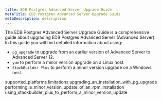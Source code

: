 ```yaml
---
title: EDB Postgres Advanced Server Upgrade Guide
metaTitle: EDB Postgres Advanced Server Upgrade Guide
metaDescription: description
---
```


The EDB Postgres Advanced Server Upgrade Guide is a comprehensive guide
about upgrading EDB Postgres Advanced Server (Advanced Server). In this
guide you will find detailed information about using:

  - `pg_upgrade` to upgrade from an earlier version of Advanced Server
    to Advanced Server 12.
  - `yum` to perform a minor version upgrade on a Linux host.
  - `StackBuilder Plus` to perform a minor version upgrade on a Windows
    host.

<div class="toctree" data-maxdepth="5">

supported_platforms limitations
upgrading_an_installation_with_pg_upgrade
performing_a_minor_version_update_of_an_rpm_installation
using_stackbuilder_plus_to_perform_a_minor_version_update

</div>
